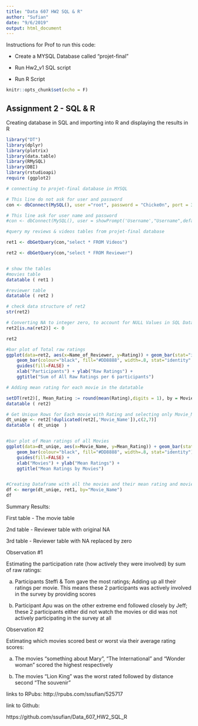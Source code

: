 ```yaml
---
title: "Data 607 HW2 SQL & R"
author: "Sufian"
date: "9/6/2019"
output: html_document
---
```


Instructions for Prof to run this code:

- Create a MYSQL Database called "projet-final"

- Run Hw2_v1 SQL script

- Run R Script

```r
knitr::opts_chunk$set(echo = F)
```

## Assignment 2 - SQL & R 

Creating database in SQL and importing into R and displaying the results in R

```r
library("DT")
library(dplyr)
library(plotrix)
library(data.table)
library(RMySQL)
library(DBI)
library(rstudioapi)
require (ggplot2)

# connecting to projet-final database in MYSQL

# This line do not ask for user and password
con <- dbConnect(MySQL(), user ="root", password = "Chicke0n", port = 3306, dbname = "projet-final",host = "localhost")

# This line ask for user name and password
#con <- dbConnect(MySQL(), user = showPrompt('Username',"Username",default="root"), password = #askForPassword(), port = 3306, dbname = "projet-final",host = "localhost")

#query my reviews & videos tables from projet-final database

ret1 <- dbGetQuery(con,"select * FROM Videos")

ret2 <- dbGetQuery(con,"select * FROM Reviewer")


# show the tables
#movies table
datatable ( ret1 )

#reviewer table
datatable ( ret2 )

# check data structure of ret2
str(ret2)

# Converting NA to integer zero, to account for NULL Values in SQL Database
ret2[is.na(ret2)] <- 0

ret2

#bar plot of Total raw ratings
ggplot(data=ret2, aes(x=Name_of_Reviewer, y=Rating)) + geom_bar(stat="identity" )+
    geom_bar(colour="black", fill="#DD8888", width=.8, stat="identity" ) + 
    guides(fill=FALSE) +
    xlab("Participants") + ylab("Raw Ratings") +
    ggtitle("Sum of All Raw Ratings per 6 participants")

# Adding mean rating for each movie in the datatable

setDT(ret2)[, Mean_Rating := round(mean(Rating),digits = 1), by = Movie_Name]
datatable ( ret2)

# Get Unique Rows for Each movie with Rating and selecting only Movie_Name and Mean rating
dt_uniqe <- ret2[!duplicated(ret2[,'Movie_Name']),c(2,7)]
datatable ( dt_uniqe  )


#bar plot of Mean ratings of all Movies
ggplot(data=dt_uniqe, aes(x=Movie_Name, y=Mean_Rating)) + geom_bar(stat="identity")+
    geom_bar(colour="black", fill="#DD8888", width=.8, stat="identity") + 
    guides(fill=FALSE) +
    xlab("Movies") + ylab("Mean Ratings") +
    ggtitle("Mean Ratings by Movies")


#Creating Dataframe with all the movies and their mean rating and movie types
df <- merge(dt_uniqe, ret1, by="Movie_Name")
df


```
Summary Results:

First table - The movie table

2nd table - Reviewer table with original NA 

3rd table - Reviewer table with NA replaced by zero

Observation #1

Estimating the participation rate (how actively they were involved) by sum of raw ratings:

(a) Participants Steffi & Tom gave the most ratings; Adding up all their ratings per movie. This means these 2 participants was actively involved in the survey by providing scores 

(b) Participant Apu was on the other extreme end followed closely by Jeff;  these 2 participants either did not watch the movies or did was not actively participating in the survey at all

Observation #2

Estimating which movies scored best or worst via their average rating scores:

(a) The movies "something about Mary", "The International" and "Wonder woman" scored the highest respectively

(b) The movies "Lion King" was the worst rated followed by distance second "The souvenir"


links to RPubs:
http://rpubs.com/ssufian/525717

link to Github:

https://github.com/ssufian/Data_607_HW2_SQL_R

